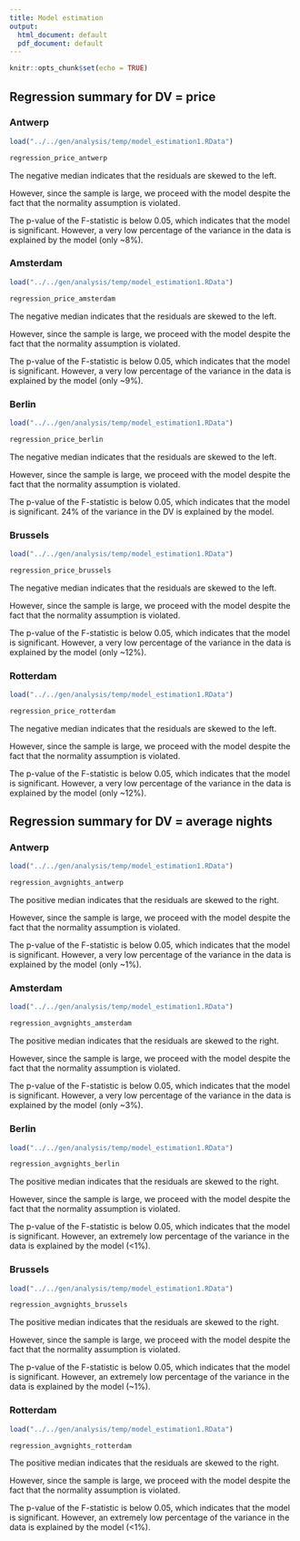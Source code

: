 ```yaml
---
title: Model estimation
output:
  html_document: default
  pdf_document: default
---
```


```r
knitr::opts_chunk$set(echo = TRUE)

```


## Regression summary for DV = price
### Antwerp
```r
load("../../gen/analysis/temp/model_estimation1.RData")

regression_price_antwerp

```
The negative median indicates that the residuals are skewed to the left.

However, since the sample is large, we proceed with the model despite the fact that the normality assumption is violated.

The p-value of the F-statistic is below 0.05, which indicates that the model is significant. However, a very low percentage of the variance in the data is explained by the model (only ~8%).


### Amsterdam
```r
load("../../gen/analysis/temp/model_estimation1.RData")

regression_price_amsterdam

```
The negative median indicates that the residuals are skewed to the left.

However, since the sample is large, we proceed with the model despite the fact that the normality assumption is violated.

The p-value of the F-statistic is below 0.05, which indicates that the model is significant. However, a very low percentage of the variance in the data is explained by the model (only ~9%).


### Berlin
```r
load("../../gen/analysis/temp/model_estimation1.RData")

regression_price_berlin

```
The negative median indicates that the residuals are skewed to the left.

However, since the sample is large, we proceed with the model despite the fact that the normality assumption is violated.

The p-value of the F-statistic is below 0.05, which indicates that the model is significant. 24% of the variance in the DV is explained by the model.


### Brussels
```r
load("../../gen/analysis/temp/model_estimation1.RData")

regression_price_brussels

```
The negative median indicates that the residuals are skewed to the left.

However, since the sample is large, we proceed with the model despite the fact that the normality assumption is violated.

The p-value of the F-statistic is below 0.05, which indicates that the model is significant. However, a very low percentage of the variance in the data is explained by the model (only ~12%).


### Rotterdam
```r
load("../../gen/analysis/temp/model_estimation1.RData")

regression_price_rotterdam

```

The negative median indicates that the residuals are skewed to the left.

However, since the sample is large, we proceed with the model despite the fact that the normality assumption is violated.

The p-value of the F-statistic is below 0.05, which indicates that the model is significant. However, a very low percentage of the variance in the data is explained by the model (only ~12%). 





## Regression summary for DV = average nights
### Antwerp
```r
load("../../gen/analysis/temp/model_estimation1.RData")

regression_avgnights_antwerp

```
The positive median indicates that the residuals are skewed to the right.

However, since the sample is large, we proceed with the model despite the fact that the normality assumption is violated.

The p-value of the F-statistic is below 0.05, which indicates that the model is significant. However, a very low percentage of the variance in the data is explained by the model (only ~1%).


### Amsterdam
```r
load("../../gen/analysis/temp/model_estimation1.RData")

regression_avgnights_amsterdam

```
The positive median indicates that the residuals are skewed to the right.

However, since the sample is large, we proceed with the model despite the fact that the normality assumption is violated.

The p-value of the F-statistic is below 0.05, which indicates that the model is significant. However, a very low percentage of the variance in the data is explained by the model (only ~3%).

### Berlin
```r
load("../../gen/analysis/temp/model_estimation1.RData")

regression_avgnights_berlin

```
The positive median indicates that the residuals are skewed to the right.

However, since the sample is large, we proceed with the model despite the fact that the normality assumption is violated.

The p-value of the F-statistic is below 0.05, which indicates that the model is significant. However, an extremely low percentage of the variance in the data is explained by the model (<1%).

### Brussels
```r
load("../../gen/analysis/temp/model_estimation1.RData")

regression_avgnights_brussels

```
The positive median indicates that the residuals are skewed to the right.

However, since the sample is large, we proceed with the model despite the fact that the normality assumption is violated.

The p-value of the F-statistic is below 0.05, which indicates that the model is significant. However, an extremely low percentage of the variance in the data is explained by the model (~1%).


### Rotterdam
```r
load("../../gen/analysis/temp/model_estimation1.RData")

regression_avgnights_rotterdam

```
The positive median indicates that the residuals are skewed to the right.

However, since the sample is large, we proceed with the model despite the fact that the normality assumption is violated.

The p-value of the F-statistic is below 0.05, which indicates that the model is significant. However, an extremely low percentage of the variance in the data is explained by the model (<1%).